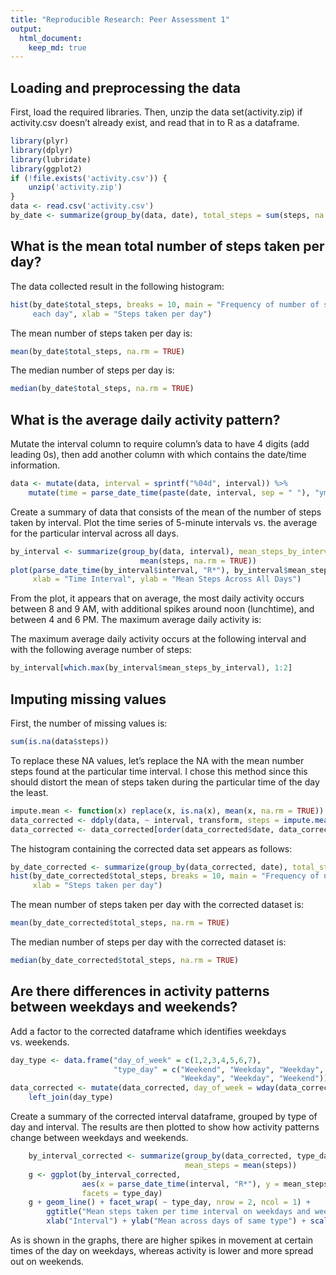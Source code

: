 ```yaml
---
title: "Reproducible Research: Peer Assessment 1"
output: 
  html_document:
    keep_md: true
---
```


## Loading and preprocessing the data

First, load the required libraries. Then, unzip the data set(activity.zip) if 
activity.csv doesn't already exist, and read that in to R as a dataframe.
```r
library(plyr)
library(dplyr)
library(lubridate)
library(ggplot2)
if (!file.exists('activity.csv')) {
    unzip('activity.zip')
}
data <- read.csv('activity.csv')
by_date <- summarize(group_by(data, date), total_steps = sum(steps, na.rm = TRUE))
```

## What is the mean total number of steps taken per day?

The data collected result in the following histogram:
```r
hist(by_date$total_steps, breaks = 10, main = "Frequency of number of steps taken 
     each day", xlab = "Steps taken per day")
```

The mean number of steps taken per day is:
```r
mean(by_date$total_steps, na.rm = TRUE)
```

The median number of steps per day is:
```r
median(by_date$total_steps, na.rm = TRUE)
```

## What is the average daily activity pattern?

Mutate the interval column to require column's data to have 4 digits (add leading 0s),
then add another column with which contains the date/time information.
```r
data <- mutate(data, interval = sprintf("%04d", interval)) %>% 
    mutate(time = parse_date_time(paste(date, interval, sep = " "), "ymdR*"))
```

Create a summary of data that consists of the mean of the number of steps taken 
by interval. Plot the time series of 5-minute intervals vs. the average for the 
particular interval across all days.
```r
by_interval <- summarize(group_by(data, interval), mean_steps_by_interval = 
                             mean(steps, na.rm = TRUE))
plot(parse_date_time(by_interval$interval, "R*"), by_interval$mean_steps_by_interval, type = "l",
     xlab = "Time Interval", ylab = "Mean Steps Across All Days")
```

From the plot, it appears that on average, the most daily activity occurs
between 8 and 9 AM, with additional spikes around noon (lunchtime), and between
4 and 6 PM. The maximum average daily activity is:

The maximum average daily activity occurs at the following interval and with the 
following average number of steps:
```r
by_interval[which.max(by_interval$mean_steps_by_interval), 1:2]
```


## Imputing missing values

First, the number of missing values is:
```r
sum(is.na(data$steps))
```

To replace these NA values, let's replace the NA with the mean number steps 
found at the particular time interval. I chose this method since this should
distort the mean of steps taken during the particular time of the day the least.
```r
impute.mean <- function(x) replace(x, is.na(x), mean(x, na.rm = TRUE))
data_corrected <- ddply(data, ~ interval, transform, steps = impute.mean(steps))
data_corrected <- data_corrected[order(data_corrected$date, data_corrected$interval), ]
```

The histogram containing the corrected data set appears as follows:
```r
by_date_corrected <- summarize(group_by(data_corrected, date), total_steps = sum(steps, na.rm = TRUE))
hist(by_date_corrected$total_steps, breaks = 10, main = "Frequency of number of steps taken each day",
     xlab = "Steps taken per day")
```

The mean number of steps taken per day with the corrected dataset is:
```r
mean(by_date_corrected$total_steps, na.rm = TRUE)
```

The median number of steps per day with the corrected dataset is:
```r
median(by_date_corrected$total_steps, na.rm = TRUE)
```

## Are there differences in activity patterns between weekdays and weekends?

Add a factor to the corrected dataframe which identifies weekdays vs. weekends.
```r
day_type <- data.frame("day_of_week" = c(1,2,3,4,5,6,7), 
                       "type_day" = c("Weekend", "Weekday", "Weekday", "Weekday", 
                                      "Weekday", "Weekday", "Weekend"))
data_corrected <- mutate(data_corrected, day_of_week = wday(data_corrected$date)) %>%
    left_join(day_type)
```

Create a summary of the corrected interval dataframe, grouped by type of day and 
interval. The results are then plotted to show how activity patterns change
between weekdays and weekends.
```r
    by_interval_corrected <- summarize(group_by(data_corrected, type_day, interval), 
                                       mean_steps = mean(steps))
    g <- ggplot(by_interval_corrected, 
                aes(x = parse_date_time(interval, "R*"), y = mean_steps),
                facets = type_day)
    g + geom_line() + facet_wrap( ~ type_day, nrow = 2, ncol = 1) + 
        ggtitle("Mean steps taken per time interval on weekdays and weekends") +
        xlab("Interval") + ylab("Mean across days of same type") + scale_x_datetime(labels = date_format("%R"))
```

As is shown in the graphs, there are higher spikes in movement at certain times
of the day on weekdays, whereas activity is lower and more spread out on weekends.
